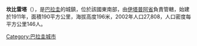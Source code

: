{{Coord|27|21|30|S|55|45|58|W|display=title}}

'''坎比雷塔'''（{{lang-es|Cambyretá}}），是[[巴拉圭|巴拉圭]]的城鎮，位於該國東南部，由[[伊塔普阿省|伊塔普阿省]]負責管轄，始建於1911年，面積190平方公里，海拔高度196米，2002年人口27,808，人口密度每平方公里146人。

{{Paraguay-geo-stub}}
[[Category:巴拉圭城市|Category:巴拉圭城市]]